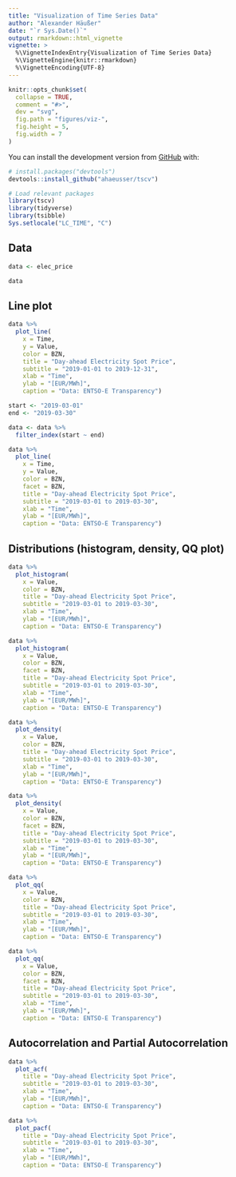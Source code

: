 ```yaml
---
title: "Visualization of Time Series Data"
author: "Alexander Häußer"
date: "`r Sys.Date()`"
output: rmarkdown::html_vignette
vignette: >
  %\VignetteIndexEntry{Visualization of Time Series Data}
  %\VignetteEngine{knitr::rmarkdown}
  %\VignetteEncoding{UTF-8}
---
```


```r
knitr::opts_chunk$set(
  collapse = TRUE,
  comment = "#>",
  dev = "svg",
  fig.path = "figures/viz-",
  fig.height = 5,
  fig.width = 7
)
```

You can install the development version from [GitHub](https://github.com/) with:

``` r
# install.packages("devtools")
devtools::install_github("ahaeusser/tscv")
```

```r
# Load relevant packages
library(tscv)
library(tidyverse)
library(tsibble)
Sys.setlocale("LC_TIME", "C")
```

## Data

```r
data <- elec_price

data
```

## Line plot

```r
data %>%
  plot_line(
    x = Time,
    y = Value,
    color = BZN,
    title = "Day-ahead Electricity Spot Price",
    subtitle = "2019-01-01 to 2019-12-31",
    xlab = "Time",
    ylab = "[EUR/MWh]",
    caption = "Data: ENTSO-E Transparency")

start <- "2019-03-01"
end <- "2019-03-30"

data <- data %>%
  filter_index(start ~ end)

data %>%
  plot_line(
    x = Time,
    y = Value,
    color = BZN,
    facet = BZN,
    title = "Day-ahead Electricity Spot Price",
    subtitle = "2019-03-01 to 2019-03-30",
    xlab = "Time",
    ylab = "[EUR/MWh]",
    caption = "Data: ENTSO-E Transparency")
```

## Distributions (histogram, density, QQ plot)

```r
data %>%
  plot_histogram(
    x = Value,
    color = BZN,
    title = "Day-ahead Electricity Spot Price",
    subtitle = "2019-03-01 to 2019-03-30",
    xlab = "Time",
    ylab = "[EUR/MWh]",
    caption = "Data: ENTSO-E Transparency")

data %>%
  plot_histogram(
    x = Value,
    color = BZN,
    facet = BZN,
    title = "Day-ahead Electricity Spot Price",
    subtitle = "2019-03-01 to 2019-03-30",
    xlab = "Time",
    ylab = "[EUR/MWh]",
    caption = "Data: ENTSO-E Transparency")
```


```r
data %>%
  plot_density(
    x = Value,
    color = BZN,
    title = "Day-ahead Electricity Spot Price",
    subtitle = "2019-03-01 to 2019-03-30",
    xlab = "Time",
    ylab = "[EUR/MWh]",
    caption = "Data: ENTSO-E Transparency")

data %>%
  plot_density(
    x = Value,
    color = BZN,
    facet = BZN,
    title = "Day-ahead Electricity Spot Price",
    subtitle = "2019-03-01 to 2019-03-30",
    xlab = "Time",
    ylab = "[EUR/MWh]",
    caption = "Data: ENTSO-E Transparency")
```


```r
data %>%
  plot_qq(
    x = Value,
    color = BZN,
    title = "Day-ahead Electricity Spot Price",
    subtitle = "2019-03-01 to 2019-03-30",
    xlab = "Time",
    ylab = "[EUR/MWh]",
    caption = "Data: ENTSO-E Transparency")

data %>%
  plot_qq(
    x = Value,
    color = BZN,
    facet = BZN,
    title = "Day-ahead Electricity Spot Price",
    subtitle = "2019-03-01 to 2019-03-30",
    xlab = "Time",
    ylab = "[EUR/MWh]",
    caption = "Data: ENTSO-E Transparency")
```

## Autocorrelation and Partial Autocorrelation

```r
data %>%
  plot_acf(
    title = "Day-ahead Electricity Spot Price",
    subtitle = "2019-03-01 to 2019-03-30",
    xlab = "Time",
    ylab = "[EUR/MWh]",
    caption = "Data: ENTSO-E Transparency")

data %>%
  plot_pacf(
    title = "Day-ahead Electricity Spot Price",
    subtitle = "2019-03-01 to 2019-03-30",
    xlab = "Time",
    ylab = "[EUR/MWh]",
    caption = "Data: ENTSO-E Transparency")

```

